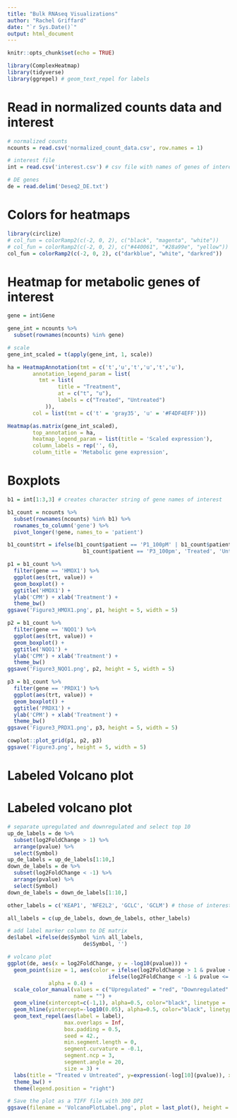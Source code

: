 ```yaml
---
title: "Bulk RNAseq Visualizations"
author: "Rachel Griffard"
date: "`r Sys.Date()`"
output: html_document
---
```


```r
knitr::opts_chunk$set(echo = TRUE)

library(ComplexHeatmap)
library(tidyverse)
library(ggrepel) # geom_text_repel for labels
```

# Read in normalized counts data and interest
```r
# normalized counts
ncounts = read.csv('normalized_count_data.csv', row.names = 1)

# interest file
int = read.csv('interest.csv') # csv file with names of genes of interest from collaborators

# DE genes
de = read.delim('Deseq2_DE.txt')
```


# Colors for heatmaps
```r
library(circlize)
# col_fun = colorRamp2(c(-2, 0, 2), c("black", "magenta", "white"))
# col_fun = colorRamp2(c(-2, 0, 2), c("#440061", "#28a99e", "yellow"))
col_fun = colorRamp2(c(-2, 0, 2), c("darkblue", "white", "darkred"))
```


# Heatmap for metabolic genes of interest
```r
gene = int$Gene

gene_int = ncounts %>%
  subset(rownames(ncounts) %in% gene)

# scale
gene_int_scaled = t(apply(gene_int, 1, scale))

ha = HeatmapAnnotation(tmt = c('t','u','t','u','t','u'),
        annotation_legend_param = list(
          tmt = list(
                title = "Treatment",
                at = c("t", "u"),
                labels = c("Treated", "Untreated")
            )),
        col = list(tmt = c('t' = 'gray35', 'u' = '#F4DF4EFF')))

Heatmap(as.matrix(gene_int_scaled),
        top_annotation = ha,
        heatmap_legend_param = list(title = 'Scaled expression'),
        column_labels = rep('', 6),
        column_title = 'Metabolic gene expression',
```


# Boxplots
```r
b1 = int[1:3,3] # creates character string of gene names of interest

b1_count = ncounts %>%
  subset(rownames(ncounts) %in% b1) %>%
  rownames_to_column('gene') %>%
  pivot_longer(!gene, names_to = 'patient')

b1_count$trt = ifelse(b1_count$patient == 'P1_100pM' | b1_count$patient ==  'P2_100pm' |
                        b1_count$patient == 'P3_100pm', 'Treated', 'Untreated')

p1 = b1_count %>%
  filter(gene == 'HMOX1') %>%
  ggplot(aes(trt, value)) +
  geom_boxplot() +
  ggtitle('HMOX1') +
  ylab('CPM') + xlab('Treatment') +
  theme_bw()
ggsave('Figure3_HMOX1.png', p1, height = 5, width = 5)

p2 = b1_count %>%
  filter(gene == 'NQO1') %>%
  ggplot(aes(trt, value)) +
  geom_boxplot() +
  ggtitle('NQO1') +
  ylab('CPM') + xlab('Treatment') +
  theme_bw()
ggsave('Figure3_NQO1.png', p2, height = 5, width = 5)

p3 = b1_count %>%
  filter(gene == 'PRDX1') %>%
  ggplot(aes(trt, value)) +
  geom_boxplot() +
  ggtitle('PRDX1') +
  ylab('CPM') + xlab('Treatment') +
  theme_bw()
ggsave('Figure3_PRDX1.png', p3, height = 5, width = 5)

cowplot::plot_grid(p1, p2, p3)
ggsave('Figure3.png', height = 5, width = 5)
```

# Labeled Volcano plot
# Labeled volcano plot

```r
# separate upregulated and downregulated and select top 10
up_de_labels = de %>%
  subset(log2FoldChange > 1) %>%
  arrange(pvalue) %>%
  select(Symbol)
up_de_labels = up_de_labels[1:10,]
down_de_labels = de %>%
  subset(log2FoldChange < -1) %>%
  arrange(pvalue) %>%
  select(Symbol)
down_de_labels = down_de_labels[1:10,]

other_labels = c('KEAP1', 'NFE2L2', 'GCLC', 'GCLM') # those of interest from researchers

all_labels = c(up_de_labels, down_de_labels, other_labels)

# add label marker column to DE matrix
de$label =ifelse(de$Symbol %in% all_labels,
                        de$Symbol, '')

# volcano plot
ggplot(de, aes(x = log2FoldChange, y = -log10(pvalue))) +
  geom_point(size = 1, aes(color = ifelse(log2FoldChange > 1 & pvalue <= 0.05, "Upregulated",
                                ifelse(log2FoldChange < -1 & pvalue <= 0.05, "Downregulated", "Non-significant"))),
             alpha = 0.4) +
  scale_color_manual(values = c("Upregulated" = "red", "Downregulated" = "blue", "Non-significant" = "gray"),
                     name = "") +
  geom_vline(xintercept=c(-1,1), alpha=0.5, color="black", linetype = 'dashed') +
  geom_hline(yintercept=-log10(0.05), alpha=0.5, color="black", linetype = 'dashed') +
  geom_text_repel(aes(label = label),
                  max.overlaps = Inf,
                  box.padding = 0.5,
                  seed = 42.,
                  min.segment.length = 0,
                  segment.curvature = -0.1,
                  segment.ncp = 3, 
                  segment.angle = 20,
                  size = 3) +
  labs(title = "Treated v Untreated", y=expression(-log[10](pvalue)), x=expression(log[2]~Fold~Change)) +
  theme_bw() +
  theme(legend.position = "right") 

# Save the plot as a TIFF file with 300 DPI
ggsave(filename = 'VolcanoPlotLabel.png', plot = last_plot(), height = 6, width = 7,  dpi = 300)
```